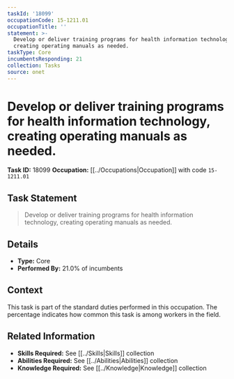 ```yaml
---
taskId: '18099'
occupationCode: 15-1211.01
occupationTitle: ''
statement: >-
  Develop or deliver training programs for health information technology,
  creating operating manuals as needed.
taskType: Core
incumbentsResponding: 21
collection: Tasks
source: onet
---
```

# Develop or deliver training programs for health information technology, creating operating manuals as needed.

**Task ID:** 18099
**Occupation:** [[../Occupations|Occupation]] with code `15-1211.01`

## Task Statement

> Develop or deliver training programs for health information technology, creating operating manuals as needed.

## Details

- **Type:** Core
- **Performed By:** 21.0% of incumbents

## Context

This task is part of the standard duties performed in this occupation. The percentage indicates how common this task is among workers in the field.

## Related Information

- **Skills Required:** See [[../Skills|Skills]] collection
- **Abilities Required:** See [[../Abilities|Abilities]] collection
- **Knowledge Required:** See [[../Knowledge|Knowledge]] collection
